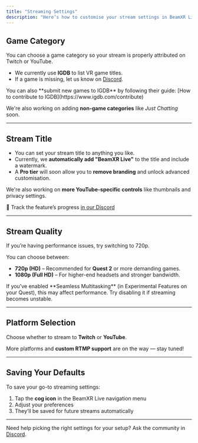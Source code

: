 ```yaml
---
title: "Streaming Settings"
description: "Here’s how to customise your stream settings in BeamXR Live — from titles and quality to categories and platform choice."
---
```


## Game Category

You can choose a game category so your stream is properly attributed on Twitch or YouTube.

- We currently use **IGDB** to list VR game titles.
- If a game is missing, let us know on [Discord](https://discord.gg/beamxr).

<Info>
  You can also **submit new games to IGDB** by following their guide: [How to contribute to IGDB](https://www.igdb.com/contribute)
</Info>

We're also working on adding **non-game categories** like _Just Chatting_ soon.

---

## Stream Title

- You can set your stream title to anything you like.
- Currently, we **automatically add "BeamXR Live"** to the title and include a watermark.
- A **Pro tier** will soon allow you to **remove branding** and unlock advanced customisation.

We're also working on **more YouTube-specific controls** like thumbnails and privacy settings.

🔧 Track the feature’s progress [in our Discord](https://discord.com/channels/1224665935001157643/1399397642265428008)

---

## Stream Quality

<Info>
  If you’re having performance issues, try switching to 720p.
</Info>

You can choose between:

- **720p (HD)** – Recommended for **Quest 2** or more demanding games.
- **1080p (Full HD)** – For higher-end headsets and stronger bandwidth.

<Warning>
  If you’ve enabled **Seamless Multitasking** (in Experimental Features on your Quest), this may affect performance. Try disabling it if streaming becomes unstable.
</Warning>

---

## Platform Selection

Choose whether to stream to **Twitch** or **YouTube**.

More platforms and **custom RTMP support** are on the way — stay tuned\!

---

## Saving Your Defaults

To save your go-to streaming settings:

1. Tap the **cog icon** in the BeamXR Live navigation menu
2. Adjust your preferences
3. They’ll be saved for future streams automatically

---

Need help picking the right settings for your setup? Ask the community in [Discord](https://discord.gg/beamxr).
